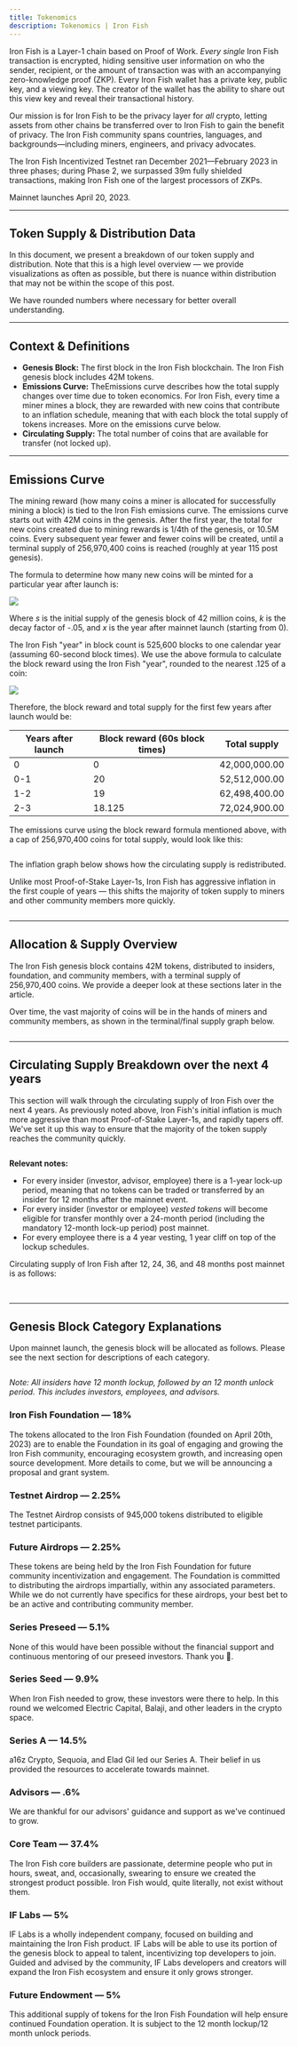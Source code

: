 ```yaml
---
title: Tokenomics
description: Tokenomics | Iron Fish
---
```


Iron Fish is a Layer-1 chain based on Proof of Work. _Every single_ Iron Fish transaction is encrypted, hiding sensitive user information on who the sender, recipient, or the amount of transaction was with an accompanying zero-knowledge proof (ZKP). Every Iron Fish wallet has a private key, public key, and a viewing key. The creator of the wallet has the ability to share out this view key and reveal their transactional history.

Our mission is for Iron Fish to be the privacy layer for _all_ crypto, letting assets from other chains be transferred over to Iron Fish to gain the benefit of privacy. The Iron Fish community spans countries, languages, and backgrounds—including miners, engineers, and privacy advocates.

The Iron Fish Incentivized Testnet ran December 2021—February 2023 in three phases; during Phase 2, we surpassed 39m fully shielded transactions, making Iron Fish one of the largest processors of ZKPs.

Mainnet launches April 20, 2023.

---

## Token Supply & Distribution Data

In this document, we present a breakdown of our token supply and distribution. Note that this is a high level overview — we provide visualizations as often as possible, but there is nuance within distribution that may not be within the scope of this post.

We have rounded numbers where necessary for better overall understanding.

---

## Context & Definitions

- **Genesis Block:** The first block in the Iron Fish blockchain. The Iron Fish genesis block includes 42M tokens.
- **Emissions Curve:** TheEmissions curve describes how the total supply changes over time due to token economics. For Iron Fish, every time a miner mines a block, they are rewarded with new coins that contribute to an inflation schedule, meaning that with each block the total supply of tokens increases. More on the emissions curve below.
- **Circulating Supply:** The total number of coins that are available for transfer (not locked up).

---

## Emissions Curve

The mining reward (how many coins a miner is allocated for successfully mining a block) is tied to the Iron Fish emissions curve. The emissions curve starts out with 42M coins in the genesis. After the first year, the total for new coins created due to mining rewards is 1/4th of the genesis, or 10.5M coins. Every subsequent year fewer and fewer coins will be created, until a terminal supply of 256,970,400 coins is reached (roughly at year 115 post genesis).

The formula to determine how many new coins will be minted for a particular year after launch is:

<Img src="/images/tokenomics/01-mint-formula.avif" maxWidth="400px" />

Where _s_ is the initial supply of the genesis block of 42 million coins, _k_ is the decay factor of -.05, and _x_ is the year after mainnet launch (starting from 0).

The Iron Fish "year" in block count is 525,600 blocks to one calendar year (assuming 60-second block times). We use the above formula to calculate the block reward using the Iron Fish "year", rounded to the nearest .125 of a coin:

<Img src="/images/tokenomics/02-block-reward.avif" maxWidth="600px" />

Therefore, the block reward and total supply for the first few years after launch would be:

<table>
  <thead>
    <tr>
      <th>
        <strong>Years after launch</strong>
      </th>
      <th>
        <strong>Block reward (60s block times)</strong>
      </th>
      <th>
        <strong>Total supply</strong>
      </th>
    </tr>
  </thead>
  <tbody>
    <tr>
      <td>0</td>
      <td>0</td>
      <td>42,000,000.00</td>
    </tr>
    <tr>
      <td>0-1</td>
      <td>20</td>
      <td>52,512,000.00</td>
    </tr>
    <tr>
      <td>1-2</td>
      <td>19</td>
      <td>62,498,400.00</td>
    </tr>
    <tr>
      <td>2-3</td>
      <td>18.125</td>
      <td>72,024,900.00</td>
    </tr>
  </tbody>
</table>

The emissions curve using the block reward formula mentioned above, with a cap of 256,970,400 coins for total supply, would look like this:

<Img src="/images/tokenomics/03-emissions-curve.avif" alt="" />

The inflation graph below shows how the circulating supply is redistributed.

Unlike most Proof-of-Stake Layer-1s, Iron Fish has aggressive inflation in the first couple of years — this shifts the majority of token supply to miners and other community members more quickly.

<Img src="/images/tokenomics/04-inflation.avif" alt="" />

---

## Allocation & Supply Overview

The Iron Fish genesis block contains 42M tokens, distributed to insiders, foundation, and community members, with a terminal supply of 256,970,400 coins. We provide a deeper look at these sections later in the article.

Over time, the vast majority of coins will be in the hands of miners and community members, as shown in the terminal/final supply graph below.

<Img src="/images/tokenomics/11-distribution-terminal-supply.avif" alt="" />

---

## Circulating Supply Breakdown over the next 4 years

This section will walk through the circulating supply of Iron Fish over the next 4 years. As previously noted above, Iron Fish's initial inflation is much more aggressive than most Proof-of-Stake Layer-1s, and rapidly tapers off. We've set it up this way to ensure that the majority of the token supply reaches the community quickly.

<Img src="/images/tokenomics/06-circulating-supply.avif" alt="" />

**Relevant notes:**

- For every insider (investor, advisor, employee) there is a 1-year lock-up period, meaning that no tokens can be traded or transferred by an insider for 12 months after the mainnet event.
- For every insider (investor or employee) _vested tokens_ will become eligible for transfer monthly over a 24-month period (including the mandatory 12-month lock-up period) post mainnet.
- For every employee there is a 4 year vesting, 1 year cliff on top of the lockup schedules.

Circulating supply of Iron Fish after 12, 24, 36, and 48 months post mainnet is as follows:

<Img src="/images/tokenomics/07-distribution-12-mo.avif" alt="" />

<Img src="/images/tokenomics/08-distribution-24-mo.avif" alt="" />

<Img src="/images/tokenomics/09-distribution-36-mo.avif" alt="" />

<Img src="/images/tokenomics/10-distribution-48-mo.avif" alt="" />

---

## Genesis Block Category Explanations

Upon mainnet launch, the genesis block will be allocated as follows. Please see the next section for descriptions of each category.

<Img src="/images/tokenomics/05-genesis-distribution.avif" alt="" />

_Note: All insiders have 12 month lockup, followed by an 12 month unlock period. This includes investors, employees, and advisors._

### Iron Fish Foundation — 18%

The tokens allocated to the Iron Fish Foundation (founded on April 20th, 2023) are to enable the Foundation in its goal of engaging and growing the Iron Fish community, encouraging ecosystem growth, and increasing open source development. More details to come, but we will be announcing a proposal and grant system.

### Testnet Airdrop — 2.25%

The Testnet Airdrop consists of 945,000 tokens distributed to eligible testnet participants.

### Future Airdrops — 2.25%

These tokens are being held by the Iron Fish Foundation for future community incentivization and engagement. The Foundation is committed to distributing the airdrops impartially, within any associated parameters. While we do not currently have specifics for these airdrops, your best bet to be an active and contributing community member.

### Series Preseed — 5.1%

None of this would have been possible without the financial support and continuous mentoring of our preseed investors. Thank you 🙏.

### Series Seed — 9.9%

When Iron Fish needed to grow, these investors were there to help. In this round we welcomed Electric Capital, Balaji, and other leaders in the crypto space.

### Series A — 14.5%

a16z Crypto, Sequoia, and Elad Gil led our Series A. Their belief in us provided the resources to accelerate towards mainnet.

### Advisors — .6%

We are thankful for our advisors' guidance and support as we've continued to grow.

### Core Team — 37.4%

The Iron Fish core builders are passionate, determine people who put in hours, sweat, and, occasionally, swearing to ensure we created the strongest product possible. Iron Fish would, quite literally, not exist without them.

### IF Labs — 5%

IF Labs is a wholly independent company, focused on building and maintaining the Iron Fish product. IF Labs will be able to use its portion of the genesis block to appeal to talent, incentivizing top developers to join. Guided and advised by the community, IF Labs developers and creators will expand the Iron Fish ecosystem and ensure it only grows stronger.

### Future Endowment — 5%

This additional supply of tokens for the Iron Fish Foundation will help ensure continued Foundation operation. It is subject to the 12 month lockup/12 month unlock periods.
